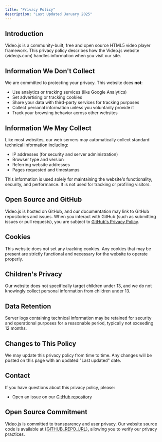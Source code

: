 ```yaml
---
title: "Privacy Policy"
description: "Last Updated January 2025"
---
```



## Introduction

Video.js is a community-built, free and open source HTML5 video player framework. This privacy policy describes how the Video.js website (videojs.com) handles information when you visit our site.

## Information We Don't Collect

We are committed to protecting your privacy. This website does **not**:

- Use analytics or tracking services (like Google Analytics)
- Set advertising or tracking cookies
- Share your data with third-party services for tracking purposes
- Collect personal information unless you voluntarily provide it
- Track your browsing behavior across other websites

## Information We May Collect

Like most websites, our web servers may automatically collect standard technical information including:

- IP addresses (for security and server administration)
- Browser type and version
- Referring website addresses
- Pages requested and timestamps

This information is used solely for maintaining the website's functionality, security, and performance. It is not used for tracking or profiling visitors.

## Open Source and GitHub

Video.js is hosted on GitHub, and our documentation may link to GitHub repositories and issues. When you interact with GitHub (such as submitting issues or pull requests), you are subject to [GitHub's Privacy Policy](https://docs.github.com/en/site-policy/privacy-policies/github-privacy-statement).

## Cookies

This website does not set any tracking cookies. Any cookies that may be present are strictly functional and necessary for the website to operate properly.

## Children's Privacy

Our website does not specifically target children under 13, and we do not knowingly collect personal information from children under 13.

## Data Retention

Server logs containing technical information may be retained for security and operational purposes for a reasonable period, typically not exceeding 12 months.

## Changes to This Policy

We may update this privacy policy from time to time. Any changes will be posted on this page with an updated "Last updated" date.

## Contact

If you have questions about this privacy policy, please:

- Open an issue on our <A href={GITHUB_REPO_URL}>GitHub repository</A>

## Open Source Commitment

Video.js is committed to transparency and user privacy. Our website source code is available at <A href={GITHUB_REPO_URL}>{GITHUB_REPO_URL}</A>, allowing you to verify our privacy practices.
